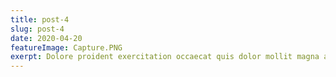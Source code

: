 ---
title: post-4
slug: post-4
date: 2020-04-20
featureImage: Capture.PNG
exerpt: Dolore proident exercitation occaecat quis dolor mollit magna aute ullamco ad aute veniam deserunt incididunt. Aliquip ut fugiat pariatur enim ad. Mollit veniam dolor irure voluptate consequat dolor quis duis labore. Est eiusmod dolore consequat nisi pariatur. Aliqua velit dolor consectetur laboris enim velit id irure ipsum. Cupidatat veniam irure sunt qui fugiat et do cillum esse incididunt.
---
